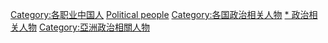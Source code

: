 [[Category:各职业中国人|Category:各职业中国人]]
{{Portal|中国|政治|人物}}
{{Fooian fooers
 |Profession=Political people
 |Nationality=中国
 |Country=中国
}}

[[Category:Chinese_people_by_role|Political people]]
[[Category:各国政治相关人物|Category:各国政治相关人物]]
[[Category:中国政治|* 政治相关人物]]
[[Category:亞洲政治相關人物|Category:亞洲政治相關人物]]